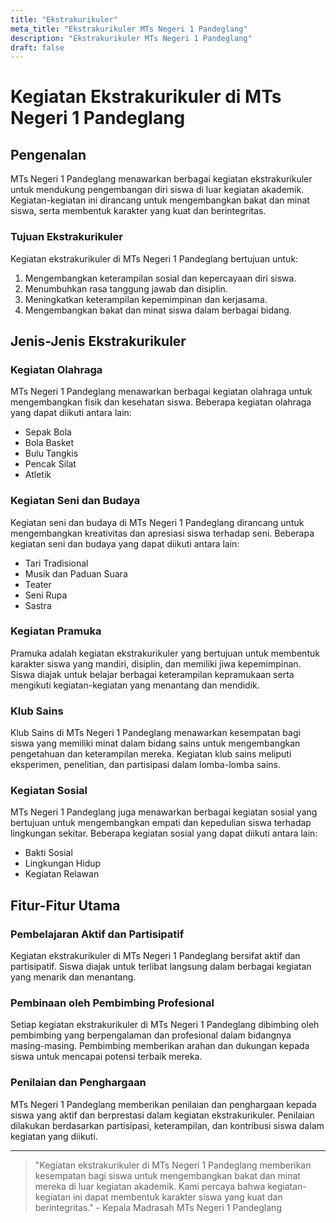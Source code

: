 ```yaml
---
title: "Ekstrakurikuler"
meta_title: "Ekstrakurikuler MTs Negeri 1 Pandeglang"
description: "Ekstrakurikuler MTs Negeri 1 Pandeglang"
draft: false
---
```


# Kegiatan Ekstrakurikuler di MTs Negeri 1 Pandeglang

## Pengenalan

MTs Negeri 1 Pandeglang menawarkan berbagai kegiatan ekstrakurikuler untuk mendukung pengembangan diri siswa di luar kegiatan akademik. Kegiatan-kegiatan ini dirancang untuk mengembangkan bakat dan minat siswa, serta membentuk karakter yang kuat dan berintegritas.

### Tujuan Ekstrakurikuler

Kegiatan ekstrakurikuler di MTs Negeri 1 Pandeglang bertujuan untuk:
1. Mengembangkan keterampilan sosial dan kepercayaan diri siswa.
2. Menumbuhkan rasa tanggung jawab dan disiplin.
3. Meningkatkan keterampilan kepemimpinan dan kerjasama.
4. Mengembangkan bakat dan minat siswa dalam berbagai bidang.

## Jenis-Jenis Ekstrakurikuler

### Kegiatan Olahraga

MTs Negeri 1 Pandeglang menawarkan berbagai kegiatan olahraga untuk mengembangkan fisik dan kesehatan siswa. Beberapa kegiatan olahraga yang dapat diikuti antara lain:
- Sepak Bola
- Bola Basket
- Bulu Tangkis
- Pencak Silat
- Atletik

### Kegiatan Seni dan Budaya

Kegiatan seni dan budaya di MTs Negeri 1 Pandeglang dirancang untuk mengembangkan kreativitas dan apresiasi siswa terhadap seni. Beberapa kegiatan seni dan budaya yang dapat diikuti antara lain:
- Tari Tradisional
- Musik dan Paduan Suara
- Teater
- Seni Rupa
- Sastra

### Kegiatan Pramuka

Pramuka adalah kegiatan ekstrakurikuler yang bertujuan untuk membentuk karakter siswa yang mandiri, disiplin, dan memiliki jiwa kepemimpinan. Siswa diajak untuk belajar berbagai keterampilan kepramukaan serta mengikuti kegiatan-kegiatan yang menantang dan mendidik.

### Klub Sains

Klub Sains di MTs Negeri 1 Pandeglang menawarkan kesempatan bagi siswa yang memiliki minat dalam bidang sains untuk mengembangkan pengetahuan dan keterampilan mereka. Kegiatan klub sains meliputi eksperimen, penelitian, dan partisipasi dalam lomba-lomba sains.

### Kegiatan Sosial

MTs Negeri 1 Pandeglang juga menawarkan berbagai kegiatan sosial yang bertujuan untuk mengembangkan empati dan kepedulian siswa terhadap lingkungan sekitar. Beberapa kegiatan sosial yang dapat diikuti antara lain:
- Bakti Sosial
- Lingkungan Hidup
- Kegiatan Relawan

## Fitur-Fitur Utama

### Pembelajaran Aktif dan Partisipatif

Kegiatan ekstrakurikuler di MTs Negeri 1 Pandeglang bersifat aktif dan partisipatif. Siswa diajak untuk terlibat langsung dalam berbagai kegiatan yang menarik dan menantang.

### Pembinaan oleh Pembimbing Profesional

Setiap kegiatan ekstrakurikuler di MTs Negeri 1 Pandeglang dibimbing oleh pembimbing yang berpengalaman dan profesional dalam bidangnya masing-masing. Pembimbing memberikan arahan dan dukungan kepada siswa untuk mencapai potensi terbaik mereka.

### Penilaian dan Penghargaan

MTs Negeri 1 Pandeglang memberikan penilaian dan penghargaan kepada siswa yang aktif dan berprestasi dalam kegiatan ekstrakurikuler. Penilaian dilakukan berdasarkan partisipasi, keterampilan, dan kontribusi siswa dalam kegiatan yang diikuti.

---

> "Kegiatan ekstrakurikuler di MTs Negeri 1 Pandeglang memberikan kesempatan bagi siswa untuk mengembangkan bakat dan minat mereka di luar kegiatan akademik. Kami percaya bahwa kegiatan-kegiatan ini dapat membentuk karakter siswa yang kuat dan berintegritas." - Kepala Madrasah MTs Negeri 1 Pandeglang
